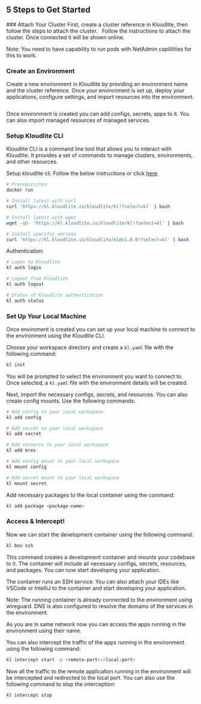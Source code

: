 
## 5 Steps to Get Started

<Steps>
### Attach Your Cluster
First, create a cluster reference in Kloudlite, then follow the steps to attach the cluster.
<img src="/attach-cluster-1.png" alt="" className="wb-p-3xl wb-mt-3xl wb-bg-white" />

<img src="/attach-cluster-2.png" alt="" className="wb-p-3xl wb-mt-3xl wb-bg-white" />
Follow the instructions to attach the cluster. Once connected it will be shown online.

Note: You need to have capability to run pods with NetAdmin capililities for this to work.

### Create an Environment
Create a new environment in Kloudlite by providing an environment name and the cluster 
reference. Once your environment is set up, deploy your applications, configure settings, 
and import resources into the environment.

<img src="/create-environment.png" alt="" className="wb-p-3xl wb-mt-3xl wb-bg-white" />

Once environment is created you can add configs, secrets, apps to it. You can also import 
managed resources of managed services.

### Setup Kloudlite CLI
Kloudlite CLI is a command line tool that allows you to interact with Kloudlite. It provides a set of commands to manage clusters, environments, and other resources.

Setup kloudlite cli. Follow the below instructions or click [here](https://github.com/kloudlite/kl).
```bash
# Prerequisites:
docker run

# Install latest with curl
curl 'https://kl.kloudlite.io/kloudlite/kl!?select=kl' | bash

# Install latest with wget
wget -qO- 'https://kl.kloudlite.io/kloudlite/kl!?select=kl' | bash

# Install specific version
curl 'https://kl.kloudlite.io/kloudlite/kl@v1.0.0!?select=kl' | bash
```

Authentication:
```bash
# Login to Kloudlite
kl auth login

# Logout from Kloudlite
kl auth logout

# Status of Kloudlite authentication
kl auth status
```

### Set Up Your Local Machine
Once enviroment is created you can set up your local machine to connect to the environment 
using the Kloudlite CLI.

Choose your workspace directory and create a `kl.yaml` file with the following command:
```bash
kl init
```

You will be prompted to select the environment you want to connect to. Once selected, a `kl.yaml` file with the environment details will be created.

Next, import the necessary configs, secrets, and resources. You can also create config mounts. Use the following commands:

```bash
# Add config to your local workspace
kl add config

# Add secret to your local workspace
kl add secret

# Add resource to your local workspace
kl add mres

# Add config mount to your local workspace
kl mount config

# Add secret mount to your local workspace
kl mount secret
```

Add necessary packages to the local container using the command:

```bash
kl add package <package-name>
```

### Access & Intercept!

Now we can start the development container using the following command:

```bash
kl box ssh
```

This command creates a development container and mounts your codebase to it. The container will include all necessary configs, secrets, resources, and packages. You can now start developing your application.

The container runs an SSH service. You can also attach your IDEs like VSCode or IntelliJ to the container and start developing your application.

Note: The running container is already connected to the environment using wireguard. DNS is also configured
to resolve the domains of the services in the environment.

As you are in same network now you can access the apps running in the environment using their name. 

You can also intercept the traffic of the apps running in the environment using the following command:

```bash
kl intercept start -p <remote-port>:<local-port>
```

Now all the traffic to the remote application running in the environment will be 
intercepted and redirected to the local port. You can also use the following command to stop the interception:

```bash
kl intercept stop
```

</Steps>


<div className="wb-p-3xl wb-mt-3xl" />
